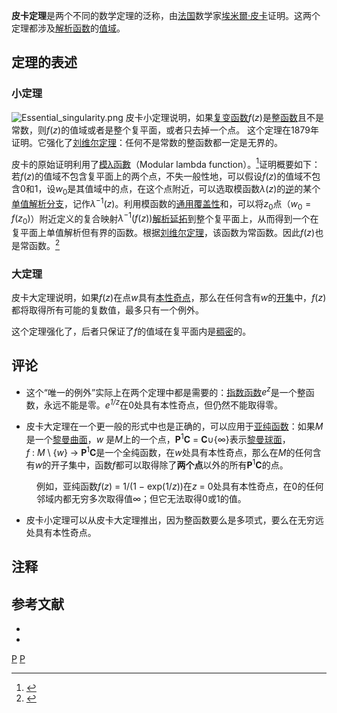 {{for|微分方程唯一解的定理|皮卡-林德勒夫定理}}
'''皮卡定理'''是两个不同的数学定理的泛称，由[[法国|法国]]数学家[[埃米爾·皮卡|埃米爾·皮卡]]证明。这两个定理都涉及[[解析函数|解析函数]]的[[值域|值域]]。

==定理的表述==

===小定理===
[[File:Essential_singularity.png|right]]
皮卡小定理说明，如果[[复变函数|复变函数]]<math>f(z)</math>是[[整函数|整函数]]且不是常数，则<math>f(z)</math>的值域或者是整个复平面，或者只去掉一个点。  这个定理在1879年证明。它强化了[[刘维尔定理_(复分析)|刘维尔定理]]：任何不是常数的整函数都一定是无界的。

皮卡的原始证明利用了[[模λ函數|模λ函數]]（Modular lambda function）。<ref>{{cite book|title=Nine Introductions in Complex Analysis|publisher=[[Elsevier|Elsevier]]|year=2007|isbn=9780080550763|author=Sanford L. Segal|page=35}}</ref>证明概要如下：若<math>f(z)</math>的值域不包含复平面上的两个点，不失一般性地，可以假设<math>f(z)</math>的值域不包含0和1，设<math>w_0</math>是其值域中的点，在这个点附近，可以选取模函数<math>\lambda(z)</math>的[[逆映射|逆]]的某个[[多值函数|单值解析分支]]，记作<math>\lambda^{-1}(z)</math>。利用模函数的[[覆疊空間#.E8.90.AC.E6.9C.89.E8.A6.86.E7.96.8A.E7.A9.BA.E9.96.93|通用覆盖性]]和{{link-en|单值性定理|Monodromy_theorem}}，可以将<math>z_0</math>点（<math>w_0=f(z_0)</math>）附近定义的复合映射<math>\lambda^{-1}(f(z))</math>[[解析延拓|解析延拓]]到整个复平面上，从而得到一个在复平面上单值解析但有界的函数。根据[[刘维尔定理_(复分析)|刘维尔定理]]，该函数为常函数。因此<math>f(z)</math>也是常函数。<ref>{{cite book|title=复分析导引|url=https://archive.org/details/introductiontoco00libg_523|author=[[李忠_(数学家)|李忠]]|publisher=北京大学出版社|year=2004|isbn=9787301077986|page=[https://archive.org/details/introductiontoco00libg_523/page/n29 15]}}</ref>

===大定理===
皮卡大定理说明，如果<math>f(z)</math>在点<math>w</math>具有[[本性奇点|本性奇点]]，那么在任何含有<math>w</math>的[[开集|开集]]中，<math>f(z)</math>都将取得所有可能的复数值，最多只有一个例外。
 
这个定理强化了{{le|魏尔施特拉斯-卡索拉蒂定理|Casorati–Weierstrass theorem}}，后者只保证了''f''的值域在复平面内是[[稠密集|稠密]]的。

==评论==

* 这个“唯一的例外”实际上在两个定理中都是需要的：[[指数函数|指数函数]]''e<sup>z</sup>''是一个整函数，永远不能是零。''e<sup>1/z</sup>''在0处具有本性奇点，但仍然不能取得零。

* 皮卡大定理在一个更一般的形式中也是正确的，可以应用于[[亚纯函数|亚纯函数]]：如果''M''是一个[[黎曼曲面|黎曼曲面]]，''w'' 是''M''上的一个点，'''P'''<sup>1</sup>'''C''' = '''C'''∪{∞}表示[[黎曼球面|黎曼球面]]，''f'' : ''M'' \ {''w''} → '''P'''<sup>1</sup>'''C'''是一个全纯函数，在''w''处具有本性奇点，那么在''M''的任何含有''w''的开子集中，函数''f''都可以取得除了'''两个点'''以外的所有'''P'''<sup>1</sup>'''C'''的点。
:例如，亚纯函数''f''(''z'') = 1/(1 − exp(1/''z''))在''z'' = 0处具有本性奇点，在0的任何邻域内都无穷多次取得值∞；但它无法取得0或1的值。

* 皮卡小定理可以从皮卡大定理推出，因为整函数要么是多项式，要么在无穷远处具有本性奇点。

==注释==
{{reflist|2}}

==参考文献==
* {{cite book|first=John B.|last=Conway|authorlink=John B. Conway|year=1978|title=Functions of One Complex Variable I|url=https://archive.org/details/isbn_9781461263142|edition=2nd|publisher=Springer|isbn=0-387-90328-3}}
*{{cite web|url=http://people.reed.edu/~jerry/311/picard.pdf|last=Shurman|first=Jerry|title=Sketch of Picard's Theorem|accessdate=2010-05-18|archive-date=2020-10-19|archive-url=https://web.archive.org/web/20201019184420/https://people.reed.edu/~jerry/311/picard.pdf|dead-url=no}}

[[Category:复分析|P]]
[[Category:数学定理|P]]
